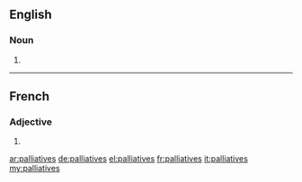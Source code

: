 ==English==

===Noun===
{{head|en|plural}}

# {{plural of|palliative|lang=en|nocat=1}}

----

==French==

===Adjective===
{{fr-adj-form}} {{f-p}}

# {{feminine plural of|palliatif|lang=fr}}

[[ar:palliatives]]
[[de:palliatives]]
[[el:palliatives]]
[[fr:palliatives]]
[[it:palliatives]]
[[my:palliatives]]